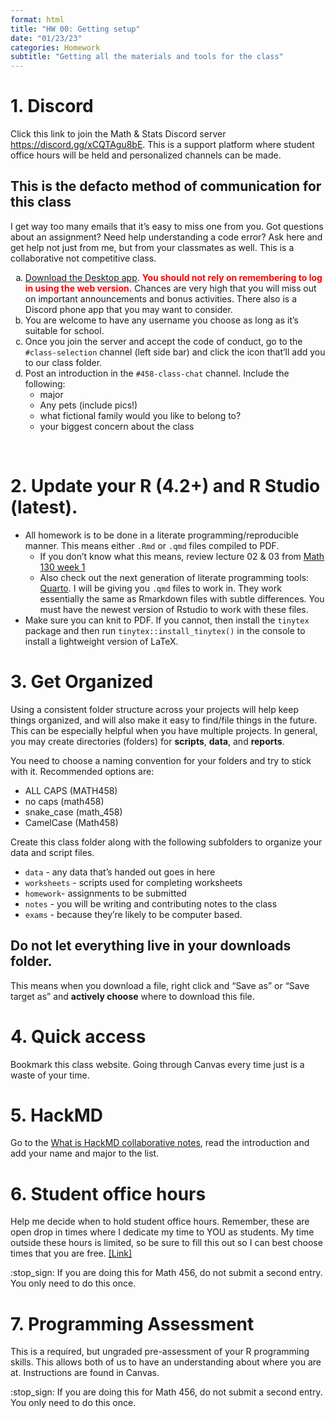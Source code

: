 ```yaml
---
format: html
title: "HW 00: Getting setup"
date: "01/23/23"
categories: Homework
subtitle: "Getting all the materials and tools for the class"
---
```


# 1. Discord

Click this link to join the Math & Stats Discord server [https://discord.gg/xCQTAgu8bE](https://discord.gg/xCQTAgu8bE). This is a support platform where student office hours will be held and personalized channels can be made. 

:::{.callout-important}
## This is the defacto method of communication for this class
I get way too many emails that it's easy to miss one from you. Got questions about an assignment? Need help understanding a code error? Ask here and get help not just from me, but from your classmates as well. This is a collaborative not competitive class.
:::

a. [Download the Desktop app](https://discord.com/download). <span style="color:red">**You should not rely on remembering to log in using the web version.**</span> Chances are very high that you will miss out on important announcements and bonus activities. There also is a Discord phone app that you may want to consider. 
b. You are welcome to have any username you choose as long as it's suitable for school. 
c. Once you join the server and accept the code of conduct, go to the `#class-selection` channel (left side bar) and click the icon that'll add you to our class folder. 
d. Post an introduction in the `#458-class-chat` channel. Include the following:
    * major
    * Any pets (include pics!)
    * what fictional family would you like to belong to? 
    * your biggest concern about the class

<br>

# 2. Update your R (4.2+) and R Studio (latest). 

* All homework is to be done in a literate programming/reproducible manner. This means either `.Rmd` or `.qmd` files compiled to PDF. 
    - If you don't know what this means, review lecture 02 & 03 from [Math 130 week 1](https://norcalbiostat.github.io/MATH130/wk1.html)
    - Also check out the next generation of literate programming tools: [Quarto](https://quarto.org/docs/get-started/hello/rstudio.html). I will be giving you `.qmd` files to work in. They work essentially the same as Rmarkdown files with subtle differences. You must have the newest version of Rstudio to work with these files. 
* Make sure you can knit to PDF. If you cannot, then install the `tinytex` package and then run `tinytex::install_tinytex()` in the console to install a lightweight version of LaTeX.
    

# 3. Get Organized

Using a consistent folder structure across your projects will help keep things organized, and will also make it easy to find/file things in the future. This can be especially helpful when you have multiple projects. In general, you may create directories (folders) for **scripts**, **data**, and **reports**.

You need to choose a naming convention for your folders and try to stick with it. Recommended options are: 

* ALL CAPS (MATH458)
* no caps (math458)
* snake_case (math_458) 
* CamelCase (Math458) 

Create this class folder along with the following subfolders to organize your data and script files.

* `data` - any data that's handed out goes in here
* `worksheets` - scripts used for completing worksheets 
* `homework`- assignments to be submitted
* `notes` - you will be writing and contributing notes to the class
* `exams` - because they're likely to be computer based. 

:::{.callout-important}
## Do not let everything live in your downloads folder.
This means when you download a file, right click and "Save as" or "Save target as" and **actively choose** where to download this file. 
:::

# 4. Quick access

Bookmark this class website. Going through Canvas every time just is a waste of your time. 


# 5. HackMD

Go to the [What is HackMD collaborative notes](https://hackmd.io/@norcalbiostat/458_intro_hackmd/), read the introduction and add your name and major to the list.



# 6. Student office hours 

Help me decide when to hold student office hours. Remember, these are open drop in times where I dedicate my time to YOU as students. My time outside these hours is limited, so be sure to fill this out so I can best choose times that you are free. [[Link]](https://forms.gle/aZgtaBbt2tH21ZAr6)   

:stop_sign: If you are doing this for Math 456, do not submit a second entry. You only need to do this once.

# 7. Programming Assessment 

This is a required, but ungraded pre-assessment of your R programming skills. This allows both of us to have an understanding about where you are at. Instructions are found in Canvas. 

:stop_sign: If you are doing this for Math 456, do not submit a second entry. You only need to do this once.


